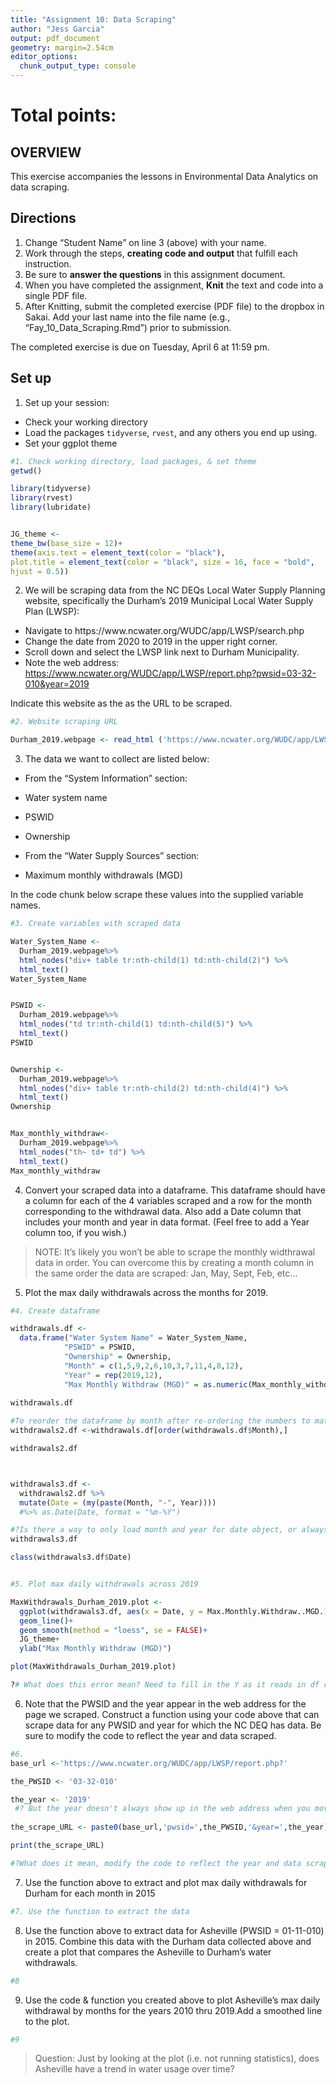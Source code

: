 ```yaml
---
title: "Assignment 10: Data Scraping"
author: "Jess Garcia"
output: pdf_document
geometry: margin=2.54cm
editor_options: 
  chunk_output_type: console
---
```


# Total points:

## OVERVIEW

This exercise accompanies the lessons in Environmental Data Analytics on data scraping. 

## Directions
1. Change "Student Name" on line 3 (above) with your name.
2. Work through the steps, **creating code and output** that fulfill each instruction.
3. Be sure to **answer the questions** in this assignment document.
4. When you have completed the assignment, **Knit** the text and code into a single PDF file.
5. After Knitting, submit the completed exercise (PDF file) to the dropbox in Sakai. Add your last name into the file name (e.g., "Fay_10_Data_Scraping.Rmd") prior to submission.

The completed exercise is due on Tuesday, April 6 at 11:59 pm.

## Set up 
1. Set up your session:

* Check your working directory
* Load the packages `tidyverse`, `rvest`, and any others you end up using.
* Set your ggplot theme

```r
#1. Check working directory, load packages, & set theme
getwd()

library(tidyverse)
library(rvest)
library(lubridate)


JG_theme <- 
theme_bw(base_size = 12)+
theme(axis.text = element_text(color = "black"),
plot.title = element_text(color = "black", size = 16, face = "bold",
hjust = 0.5))
```

2. We will be scraping data from the NC DEQs Local Water Supply Planning website, specifically the Durham's 2019 Municipal Local Water Supply Plan (LWSP): 
 * Navigate to https://www.ncwater.org/WUDC/app/LWSP/search.php
 * Change the date from 2020 to 2019 in the upper right corner.
 * Scroll down and select the LWSP link next to Durham Municipality. 
 * Note the web address: <https://www.ncwater.org/WUDC/app/LWSP/report.php?pwsid=03-32-010&year=2019>

Indicate this website as the as the URL to be scraped. 

```r
#2. Website scraping URL

Durham_2019.webpage <- read_html ('https://www.ncwater.org/WUDC/app/LWSP/report.php?pwsid=03-32-010&year=2019')

```

3. The data we want to collect are listed below:

* From the "System Information" section:
 * Water system name
 * PSWID
 * Ownership
 
* From the "Water Supply Sources" section:
 * Maximum monthly withdrawals (MGD)

In the code chunk below scrape these values into the supplied variable names.

```r
#3. Create variables with scraped data

Water_System_Name <- 
  Durham_2019.webpage%>%
  html_nodes("div+ table tr:nth-child(1) td:nth-child(2)") %>%
  html_text()
Water_System_Name


PSWID <- 
  Durham_2019.webpage%>%
  html_nodes("td tr:nth-child(1) td:nth-child(5)") %>%
  html_text()
PSWID


Ownership <-
  Durham_2019.webpage%>%
  html_nodes("div+ table tr:nth-child(2) td:nth-child(4)") %>%
  html_text()
Ownership


Max_monthly_withdraw<-
  Durham_2019.webpage%>%
  html_nodes("th~ td+ td") %>%
  html_text()
Max_monthly_withdraw


```


4. Convert your scraped data into a dataframe. This dataframe should have a column for each of the 4 variables scraped and a row for the month corresponding to the withdrawal data. Also add a Date column that includes your month and year in data format. (Feel free to add a Year column too, if you wish.)

>NOTE: It's likely you won't be able to scrape the monthly widthrawal data in order. You can overcome this by creating a month column in the same order the data are scraped: Jan, May, Sept, Feb, etc...

5. Plot the max daily withdrawals across the months for 2019.

```r
#4. Create dataframe

withdrawals.df <- 
  data.frame("Water System Name" = Water_System_Name,
            "PSWID" = PSWID, 
            "Ownership" = Ownership,
            "Month" = c(1,5,9,2,6,10,3,7,11,4,8,12),
            "Year" = rep(2019,12),
            "Max Monthly Withdraw (MGD)" = as.numeric(Max_monthly_withdraw))
  
withdrawals.df

#To reorder the dataframe by month after re-ordering the numbers to match the withdrawals
withdrawals2.df <-withdrawals.df[order(withdrawals.df$Month),]

withdrawals2.df



withdrawals3.df <- 
  withdrawals2.df %>%
  mutate(Date = (my(paste(Month, "-", Year))))
  #%>% as.Date(Date, format = "%m-%Y")

#?Is there a way to only load month and year for date object, or always has to have a day too? (in this case it defaults to first of the month)
withdrawals3.df

class(withdrawals3.df$Date)


#5. Plot max daily withdrawals across 2019

MaxWithdrawals_Durham_2019.plot <-
  ggplot(withdrawals3.df, aes(x = Date, y = Max.Monthly.Withdraw..MGD.))+
  geom_line()+
  geom_smooth(method = "loess", se = FALSE)+
  JG_theme+
  ylab("Max Monthly Withdraw (MGD)")

plot(MaxWithdrawals_Durham_2019.plot)

?# What does this error mean? Need to fill in the Y as it reads in df column title
```

6. Note that the PWSID and the year appear in the web address for the page we scraped. Construct a function using your code above that can scrape data for any PWSID and year for which the NC DEQ has data. Be sure to modify the code to reflect the year and data scraped.

```r
#6.
base_url <-'https://www.ncwater.org/WUDC/app/LWSP/report.php?'

the_PWSID <- '03-32-010'

the_year <- '2019'
 #? But the year doesn't always show up in the web address when you move between the years 
  
the_scrape_URL <- paste0(base_url,'pwsid=',the_PWSID,'&year=',the_year)

print(the_scrape_URL)

#?What does it mean, modify the code to reflect the year and data scraped? Start with pulling the tags and everything for one set of data, then Create a scrape.it function for it based on the year

```

7. Use the function above to extract and plot max daily withdrawals for Durham for each month in 2015

```r
#7. Use the function to extract the data


```

8. Use the function above to extract data for Asheville (PWSID = 01-11-010) in 2015. Combine this data with the Durham data collected above and create a plot that compares the Asheville to Durham's water withdrawals.

```r
#8


```


9. Use the code & function you created above to plot Asheville's max daily withdrawal by months for the years 2010 thru 2019.Add a smoothed line to the plot.

```r
#9


```

>Question: Just by looking at the plot (i.e. not running statistics), does Asheville have a trend in water usage over time?